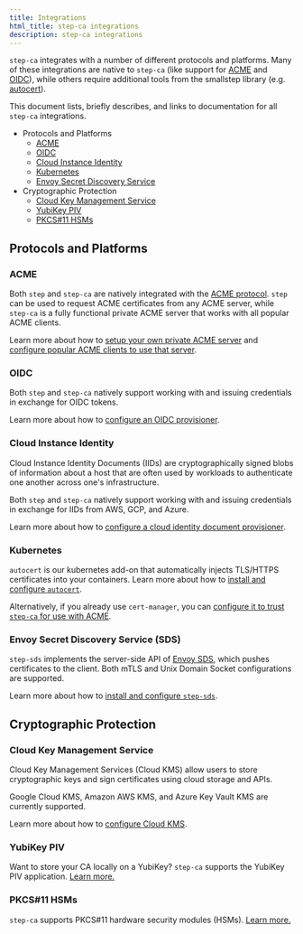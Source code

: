 ```yaml
---
title: Integrations
html_title: step-ca integrations
description: step-ca integrations
---
```



`step-ca` integrates with a number of different protocols and platforms. Many 
of these integrations are native to `step-ca` (like support for [ACME][acme-rfc]
and [OIDC][oidc]), while others require additional tools from the smallstep 
library (e.g. [autocert][autocert]).

This document lists, briefly describes, and links to documentation for all 
`step-ca` integrations.

- Protocols and Platforms
  - [ACME](#acme)
  - [OIDC](#oidc)
  - [Cloud Instance Identity](#cloud-instance-identity)
  - [Kubernetes](#kubernetes)
  - [Envoy Secret Discovery Service](#envoy-secret-discovery-service-sds)
- Cryptographic Protection
  - [Cloud Key Management Service](#cloud-key-management-service)
  - [YubiKey PIV](#yubikey-piv)
  - [PKCS#11 HSMs](#pkcs11-hsms)

[acme-rfc]: https://tools.ietf.org/html/rfc8555
[oidc]: https://openid.net/connect/
[autocert]: https://github.com/smallstep/autocert

## Protocols and Platforms

### ACME

Both `step` and `step-ca` are natively integrated with the [ACME protocol][acme-rfc]. `step`
can be used to request ACME certificates from any ACME server, while `step-ca` 
is a fully functional private ACME server that works with all popular ACME clients.

Learn more about how to [setup your own private ACME server][private-acme-server] and [configure 
popular ACME clients to use that server][configure-acme].

[private-acme-server]: /docs/tutorials/acme-challenge
[configure-acme]: /docs/tutorials/acme-protocol-acme-clients

### OIDC

Both `step` and `step-ca` natively support working with and issuing 
credentials in exchange for OIDC tokens.

Learn more about how to [configure an OIDC provisioner][configure-oidc].

[configure-oidc]: /docs/step-ca/provisioners#oauthoidc-single-sign-on

### Cloud Instance Identity

Cloud Instance Identity Documents (IIDs) are cryptographically signed blobs of
information about a host that are often used by workloads to authenticate one another
across one's infrastructure.

Both `step` and `step-ca` natively support working with and issuing 
credentials in exchange for IIDs from AWS, GCP, and Azure.

Learn more about how to [configure a cloud identity document provisioner][configure-iid].

[configure-iid]: /docs/step-ca/provisioners#cloud-provisioners

### Kubernetes

`autocert` is our kubernetes add-on that automatically injects TLS/HTTPS certificates into your containers.
Learn more about how to [install and configure `autocert`][autocert].

Alternatively, if you already use `cert-manager`, you can [configure it to trust `step-ca` for use with ACME](/docs/tutorials/kubernetes-acme-ca).

### Envoy Secret Discovery Service (SDS)

`step-sds` implements the server-side API of [Envoy SDS][envoy-sds], which
pushes certificates to the client. Both mTLS and Unix Domain Socket
configurations are supported.

Learn more about how to [install and configure `step-sds`][step-sds].

[step-sds]: https://github.com/smallstep/step-sds
[envoy-sds]: https://www.envoyproxy.io/docs/envoy/latest/configuration/security/secret

## Cryptographic Protection

### Cloud Key Management Service

Cloud Key Management Services (Cloud KMS) allow users to store cryptographic 
keys and sign certificates using cloud storage and APIs.

Google Cloud KMS, Amazon AWS KMS, and Azure Key Vault KMS are currently supported.

Learn more about how to [configure Cloud KMS][configure-cloudkms].

[configure-cloudkms]: /docs/step-ca/configuration#cloud-key-management-service

### YubiKey PIV

Want to store your CA locally on a YubiKey? `step-ca` supports the YubiKey PIV application.
[Learn more.](/docs/step-ca/configuration#yubikey-piv)

### PKCS#11 HSMs

`step-ca` supports PKCS#11 hardware security modules (HSMs).
[Learn more.](/docs/step-ca/configuration#pkcs-11)


